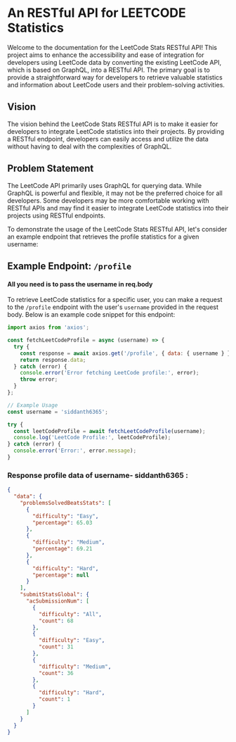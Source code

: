 # An RESTful API for **LEETCODE** Statistics

Welcome to the documentation for the LeetCode Stats RESTful API! This project aims to enhance the accessibility and ease of integration for developers using LeetCode data by converting the existing LeetCode API, which is based on GraphQL, into a RESTful API. The primary goal is to provide a straightforward way for developers to retrieve valuable statistics and information about LeetCode users and their problem-solving activities.

## Vision

The vision behind the LeetCode Stats RESTful API is to make it easier for developers to integrate LeetCode statistics into their projects. By providing a RESTful endpoint, developers can easily access and utilize the data without having to deal with the complexities of GraphQL.

## Problem Statement

The LeetCode API primarily uses GraphQL for querying data. While GraphQL is powerful and flexible, it may not be the preferred choice for all developers. Some developers may be more comfortable working with RESTful APIs and may find it easier to integrate LeetCode statistics into their projects using RESTful endpoints.

To demonstrate the usage of the LeetCode Stats RESTful API, let's consider an example endpoint that retrieves the profile statistics for a given username:

## Example Endpoint: `/profile`
#### All you need is to pass the username in req.body

To retrieve LeetCode statistics for a specific user, you can make a request to the `/profile` endpoint with the user's `username` provided in the request body. Below is an example code snippet for this endpoint:

```jsx
import axios from 'axios';

const fetchLeetCodeProfile = async (username) => {
  try {
    const response = await axios.get('/profile', { data: { username } });
    return response.data;
  } catch (error) {
    console.error('Error fetching LeetCode profile:', error);
    throw error;
  }
};

// Example Usage
const username = 'siddanth6365';

try {
  const leetCodeProfile = await fetchLeetCodeProfile(username);
  console.log('LeetCode Profile:', leetCodeProfile);
} catch (error) {
  console.error('Error:', error.message);
}
```

### Response profile data of username- siddanth6365 :

```json
{
  "data": {
    "problemsSolvedBeatsStats": [
      {
        "difficulty": "Easy",
        "percentage": 65.03
      },
      {
        "difficulty": "Medium",
        "percentage": 69.21
      },
      {
        "difficulty": "Hard",
        "percentage": null
      }
    ],
    "submitStatsGlobal": {
      "acSubmissionNum": [
        {
          "difficulty": "All",
          "count": 68
        },
        {
          "difficulty": "Easy",
          "count": 31
        },
        {
          "difficulty": "Medium",
          "count": 36
        },
        {
          "difficulty": "Hard",
          "count": 1
        }
      ]
    }
  }
}
```